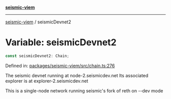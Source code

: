 [**seismic-viem**](/seismic-viem/README.mdx)

---

[seismic-viem](/seismic-viem/globals.mdx) / seismicDevnet2

# Variable: seismicDevnet2

```ts
const seismicDevnet2: Chain;
```

Defined in: [packages/seismic-viem/src/chain.ts:276](https://github.com/SeismicSystems/seismic-client/blob/fe4ea18662b9b9725dc8d15ad03bde6f01c024a3/packages/seismic-viem/src/chain.ts#L276)

The seismic devnet running at node-2.seismicdev.net
Its associated explorer is at explorer-2.seismicdev.net

This is a single-node network running seismic's fork of reth on --dev mode
